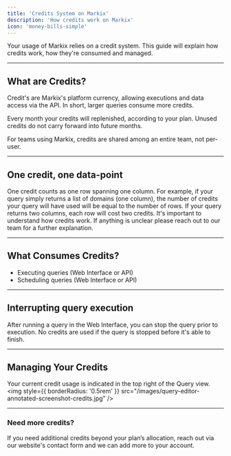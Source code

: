 ```yaml
---
title: 'Credits System on Markix'
description: 'How credits work on Markix'
icon: 'money-bills-simple'
---
```


Your usage of Markix relies on a credit system. This guide will explain how credits work, how they're consumed and managed.

---
## What are Credits?
Credit's are Markix's platform currency, allowing executions and data access via the API. In short, larger queries consume more credits.

Every month your credits will replenished, according to your plan. Unused credits do not carry forward into future months.

For teams using Markix, credits are shared among an entire team, not per-user.

---
## One credit, one data-point
One credit counts as one row spanning one column. For example, if your query simply returns a list of domains (one column), the number of credits your query will have used will be equal to the number of rows. If your query returns two columns, each row will cost two credits.
It's important to understand how credits work. If anything is unclear please reach out to our team for a further explanation.

---
## What Consumes Credits?
- Executing queries (Web Interface or API)
- Scheduling queries (Web Interface or API)

---
## Interrupting query execution
After running a query in the Web Interface, you can stop the query prior to execution. No credits are used if the query is stopped before it's able to finish.

---
## Managing Your Credits
Your current credit usage is indicated in the top right of the Query view.
<img
  style={{ borderRadius: '0.5rem' }}
  src="/images/query-editor-annotated-screenshot-credits.jpg"
/>

---
### Need more credits?
If you need additional credits beyond your plan’s allocation, reach out via our website's contact form and we can add more to your account.


